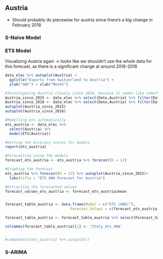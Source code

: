 
## Austria

- Should probably do piecewise for austria since there's a big change in February 2018

### S-Naive Model














### ETS Model 

Visualizing Austria again -> looks like we shouldn't use the whole data for this forecast, as there is a significant change at around 2016-2018

```r
data_elec %>% autoplot(Austria) + 
  ggtitle("Exports from Switzerland to Austria") +
  ylab("GWt") + xlab("Month")
```



```r
#Investigating Austria closely since 2018, because it seems like something changed -> perhaps should use Piecewise!!!
Austria_since_2015 <- data_elec %>% select(Date,Austria) %>% filter(Date >= as.Date("2015-01-01"))
Austria_since_2018 <- data_elec %>% select(Date,Austria) %>% filter(Date >= as.Date("2018-02-01"))
autoplot(Austria_since_2015)
autoplot(Austria_since_2018)

#Modelling ets automatically
ets_austria <- data_elec %>%
  select(Austria) %>%
  model(ETS(Austria))

#Getting the Accuracy scores for models
report(ets_austria)

#Forecasting using the models
forecast_ets_austria <- ets_austria %>% forecast(h = 12)

#Graphing the forecast
ets_austria %>% forecast(h = 12) %>% autoplot(Austria_since_2015)+
  labs(title = "ETS ANA Forecast for Austria")

#Extracting the forecasted values
forecast_values_ets_austria <- forecast_ets_austria$mean


forecast_table_austria <- data.frame(Model = c("ETS (ANA)"),
                              Forecast_Values = c(forecast_ets_austria))

forecast_table_austria <- forecast_table_austria %>% select(Forecast_Values..mean)

colnames(forecast_table_austria)[1] <- "Italy_ets_ANA"


#components(ets_austria) %>% autoplot()
```









### S-ARIMA


